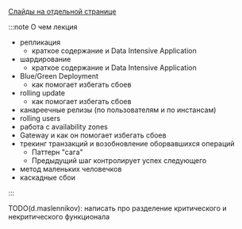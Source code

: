 
[Слайды на отдельной странице](/slides/xx_safe_architecture)

<SafeArchSlides embedded={true}/>

:::note О чем лекция

- репликация
  - краткое содержание и Data Intensive Application
- шардирование
  - краткое содержание и Data Intensive Application
- Blue/Green Deployment
  - как помогает избегать сбоев
- rolling update
  - как помогает избегать сбоев
- канареечные релизы (по пользователям и по инстансам)
- rolling users
- работа c availability zones
- Gateway и как он помогает избегать сбоев
- трекинг транзакций и возобновление оборвавшихся операций
  - Паттерн "сага"
  - Предыдущий шаг контролирует успех следующего
- метод маленьких человечков
- каскадные сбои

:::

TODO(d.maslennikov): написать про разделение критического и некритического функционала
